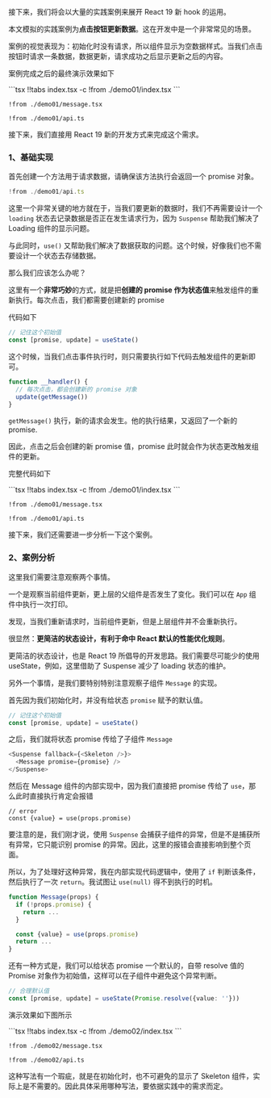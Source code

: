 

接下来，我们将会以大量的实践案例来展开 React 19 新 hook 的运用。

本文模拟的实践案例为**点击按钮更新数据**。这在开发中是一个非常常见的场景。

案例的视觉表现为：初始化时没有请求，所以组件显示为空数据样式。当我们点击按钮时请求一条数据，数据更新，请求成功之后显示更新之后的内容。

案例完成之后的最终演示效果如下

<Demo01 />
<CodeTabs>
```tsx !!tabs index.tsx -c
!from ./demo01/index.tsx
```

```tsx !!tabs message.tsx -c
!from ./demo01/message.tsx
```

```tsx !!tabs api.ts -c
!from ./demo01/api.ts
```
</CodeTabs>

接下来，我们直接用 React 19 新的开发方式来完成这个需求。


### 1、**基础实现**

首先创建一个方法用于请求数据，请确保该方法执行会返回一个 promise 对象。

```ts api.tsx -c
!from ./demo01/api.ts
```

这里一个非常关键的地方就在于，当我们要更新的数据时，我们不再需要设计一个 `loading` 状态去记录数据是否正在发生请求行为，因为 `Suspense` 帮助我们解决了 Loading 组件的显示问题。

与此同时，`use()` 又帮助我们解决了数据获取的问题。这个时候，好像我们也不需要设计一个状态去存储数据。

那么我们应该怎么办呢？

这里有一个**非常巧妙**的方式，就是把**创建的 promise 作为状态值**来触发组件的重新执行。每次点击，我们都需要创建新的 promise

代码如下

```jsx
// 记住这个初始值
const [promise, update] = useState()
```

这个时候，当我们点击事件执行时，则只需要执行如下代码去触发组件的更新即可。

```ts 
function __handler() {
  // 每次点击，都会创建新的 promise 对象
  update(getMessage())
}
```

`getMessage()` 执行，新的请求会发生。他的执行结果，又返回了一个新的 promise.

因此，点击之后会创建的新 promise 值，promise 此时就会作为状态更改触发组件的更新。

完整代码如下

<Demo01 />
<CodeTabs>
```tsx !!tabs index.tsx -c
!from ./demo01/index.tsx
```

```tsx !!tabs message.tsx -c
!from ./demo01/message.tsx
```

```tsx !!tabs api.ts -c
!from ./demo01/api.ts
```
</CodeTabs>

接下来，我们还需要进一步分析一下这个案例。


### 2、**案例分析**

这里我们需要注意观察两个事情。

一个是观察当前组件更新，更上层的父组件是否发生了变化。我们可以在 `App` 组件中执行一次打印。

发现，当我们重新请求时，当前组件更新，但是上层组件并不会重新执行。

很显然：**更简洁的状态设计，有利于命中 React 默认的性能优化规则**。

更简洁的状态设计，也是 React 19 所倡导的开发思路。我们需要尽可能少的使用 useState，例如，这里借助了 Suspense 减少了 loading 状态的维护。

另外一个事情，是我们要特别特别注意观察子组件 `Message` 的实现。


首先因为我们初始化时，并没有给状态 `promise` 赋予的默认值。

```jsx
// 记住这个初始值
const [promise, update] = useState()
```

之后，我们就将状态 promise 传给了子组件 `Message`

```javascript
<Suspense fallback={<Skeleton />}>
  <Message promise={promise} />
</Suspense>
```

然后在 Message 组件的内部实现中，因为我们直接把 promise 传给了 `use`，那么此时直接执行肯定会报错

```tsx
// error 
const {value} = use(props.promise)
```

要注意的是，我们刚才说，使用 `Suspense` 会捕获子组件的异常，但是不是捕获所有异常，它只能识别 promise 的异常。因此，这里的报错会直接影响到整个页面。

所以，为了处理好这种异常，我在内部实现代码逻辑中，使用了 `if` 判断该条件，然后执行了一次 `return`。我试图让 `use(null)` 得不到执行的时机。

```jsx
function Message(props) {
  if (!props.promise) {
    return ...
  }

  const {value} = use(props.promise)
  return ...
}
```

还有一种方式是，我们可以给状态 promise 一个默认的，自带 resolve 值的 Promise 对象作为初始值，这样可以在子组件中避免这个异常判断。

```ts
// 合理默认值
const [promise, update] = useState(Promise.resolve({value: ''}))
```

演示效果如下图所示

<Demo02 />
<CodeTabs>
```tsx !!tabs index.tsx -c
!from ./demo02/index.tsx
```

```tsx !!tabs message.tsx -c
!from ./demo02/message.tsx
```

```tsx !!tabs api.ts -c
!from ./demo02/api.ts
```
</CodeTabs>

这种写法有一个瑕疵，就是在初始化时，也不可避免的显示了 Skeleton 组件，实际上是不需要的。因此具体采用哪种写法，要依据实践中的需求而定。
